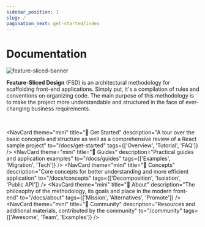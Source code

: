 ```yaml
---
sidebar_position: 1
slug: /
pagination_next: get-started/index
---
```


# Documentation

![feature-sliced-banner](/img/banner.jpg)

**Feature-Sliced Design** (FSD) is an architectural methodology for scaffolding front-end applications. Simply put, it's a compilation of rules and conventions on organizing code. The main purpose of this methodology is to make the project more understandable and structured in the face of ever-changing business requirements.


<NavCard
    theme="primary"
    Icon="🍰"
    title="New to FSD?" 
    description="Learn the basics with quick overview of methodology"
    to="/docs/get-started/overview"
/>

<!-- TODO: move to features/doc-index -->

<br />

<NavCard
    theme="mini"
    title="🚀 Get Started" 
    description="A tour over the basic concepts and structure as well as a comprehensive review of a React sample project"
    to="/docs/get-started"
    tags={['Overview', 'Tutorial', 'FAQ']}
/>
<NavCard
    theme="mini"
    title="🎯 Guides" 
    description="Practical guides and application examples"
    to="/docs/guides"
    tags={['Examples', 'Migration', 'Tech']}
/>
<NavCard
    theme="mini"
    title="🧩 Concepts" 
    description="Core concepts for better understanding and more efficient application"
    to="/docs/concepts"
    tags={['Decomposition', 'Isolation', 'Public API']}
/>
<NavCard
    theme="mini"
    title="🍰 About" 
    description="The philosophy of the methodology, its goals and place in the modern front-end"
    to="/docs/about"
    tags={['Mission', 'Alternatives', 'Promote']}
/>
<NavCard
    theme="mini"
    title="💫 Community" 
    description="Resources and additional materials, contributed by the community"
    to="/community"
    tags={['Awesome', 'Team', 'Examples']}
/>
<NavCard
    theme="mini"
    title="🛠 Examples" 
    description="Projects built with Feature-Sliced Design"
    to="/examples"
/>
